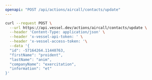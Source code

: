 ```yaml
---
openapi: "POST /api/actions/aircall/contacts/update"
---
```


<RequestExample>

```bash Request
curl --request POST \
  --url https://api.vessel.dev/actions/aircall/contacts/update \
  --header 'Content-Type: application/json' \
  --header 'x-vessel-api-token: ' \
  --header 'x-vessel-access-token: '\
  --data '{
  "id": -57164264.11440763,
  "firstName": "proident",
  "lastName": "anim",
  "companyName": "exercitation",
  "information": "et"
}'
```

</RequestExample>
